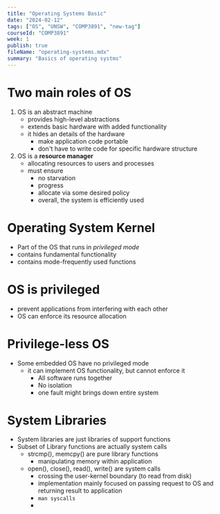 ```yaml
---
title: "Operating Systems Basic"
date: "2024-02-12"
tags: ["OS", "UNSW", "COMP3891", "new-tag"]
courseId: "COMP3891"
week: 1
publish: true
fileName: "operating-systems.mdx"
summary: "Basics of operating systms"
---
```


# Two main roles of OS

1. OS is an abstract machine
   - provides high-level abstractions
   - extends basic hardware with added functionality
   - it hides an details of the hardware
     - make application code portable
     - don't have to write code for specific hardware structure
2. OS is a **resource manager**
   - allocating resources to users and processes
   - must ensure
     - no starvation
     - progress
     - allocate via some desired policy
     - overall, the system is efficiently used

# Operating System Kernel

- Part of the OS that runs in _privileged mode_
- contains fundamental functionality
- contains mode-frequently used functions

# OS is privileged

- prevent applications from interfering with each other
- OS can enforce its resource allocation

# Privilege-less OS

- Some embedded OS have no privileged mode
  - it can implement OS functionality, but cannot enforce it
    - All software runs together
    - No isolation
    - one fault might brings down entire system

# System Libraries

- System libraries are just libraries of support functions
- Subset of Library functions are actually system calls
  - strcmp(), memcpy() are pure library functions
    - manipulating memory within application
  - open(), close(), read(), write() are system calls
    - crossing the user-kernel boundary (to read from disk)
    - implementation mainly focused on passing request to OS and returning result to application
    - `man syscalls`
    -
